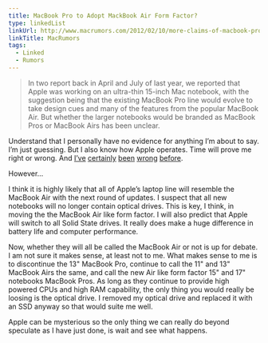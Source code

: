 ```yaml
---
title: MacBook Pro to Adopt MackBook Air Form Factor?
type: linkedList
linkUrl: http://www.macrumors.com/2012/02/10/more-claims-of-macbook-pro-adopting-macbook-air-form-factor-in-2012-redesign/
linkTitle: MacRumors
tags:
  - Linked
  - Rumors
---
```


> In two report back in April and July of last year, we reported that Apple was working on an ultra-thin 15-inch Mac notebook, with the suggestion being that the existing MacBook Pro line would evolve to take design cues and many of the features from the popular MacBook Air. But whether the larger notebooks would be branded as MacBook Pros or MacBook Airs has been unclear.

Understand that I personally have no evidence for anything I’m about to say. I’m just guessing. But I also know how Apple operates. Time will prove me right or wrong. And [I’ve](/linkedlist/2010/08/the-verizon-rumor-mill-is-yapping-again) [certainly](/linkedlist/2010/08/the-verizon-drumbeat-grows-ever-stronger) [been](/linkedlist/2010/09/a-verizon-iphone-not-so-fast) [wrong](/linkedlist/2010/10/can-you-hear-me-now) [before](/article/2011/01/verizons-dream-comes-true-so-does-mine).

However…

I think it is highly likely that all of Apple’s laptop line will resemble the MacBook Air with the next round of updates. I suspect that all new notebooks will no longer contain optical drives. This is key, I think, in moving the the MacBook Air like form factor. I will also predict that Apple will switch to all Solid State drives. It really does make a huge difference in battery life and computer performance.

Now, whether they will all be called the MacBook Air or not is up for debate. I am not sure it makes sense, at least not to me. What makes sense to me is to discontinue the 13" MacBook Pro, continue to call the 11" and 13" MacBook Airs the same, and call the new Air like form factor 15" and 17" notebooks MacBook Pros. As long as they continue to provide high powered CPUs and high RAM capability, the only thing you would really be loosing is the optical drive. I removed my optical drive and replaced it with an SSD anyway so that would suite me well.

Apple can be mysterious so the only thing we can really do beyond speculate as I have just done, is wait and see what happens.

